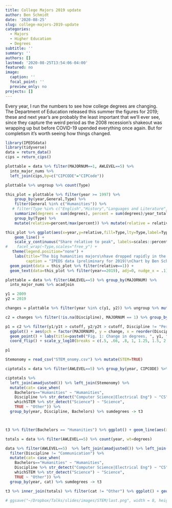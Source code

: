 ```yaml
---
title: College Majors 2019 update
author: Ben Schmidt
date: '2020-08-25'
slug: college-majors-2019-update
categories:
  - Majors
  - Higher Education
  - Degrees
subtitle: ''
summary: ''
authors: []
lastmod: '2020-08-25T13:54:06-04:00'
featured: no
image:
  caption: ''
  focal_point: ''
  preview_only: no
projects: []
---
```


Every year, I run the numbers to see how college degrees are changing. The Department of Education released
this summer the figures for 2019; these and next year's are probably the least important that we'll ever see, since they capture the weird period as the 2008 recession's shakeout was wrapping up but before COVID-19 upended everything once again. But for completism it's worth seeing how things changed.

```r



library(IPEDSdata)
library(tidyverse)
data = return_data()
cips = return_cips()

plottable = data %>% filter(MAJORNUM==1, AWLEVEL==5) %>% 
  into_major_nums %>% 
  left_join(cips,by=c("CIPCODE"="CIPCode"))

plottable %>% ungroup %>% count(Type)

this_plot = plottable %>% filter(year >= 1997) %>%
    group_by(year,General,Type) %>%
    filter(General %in% c("Humanities")) %>% 
   # filter(Type %in% c("English","History","Languages and Literature","Philosophy", "Classical Studies","Religion", "Area Studies", "Cultural, Ethnic, and Gender Studies", "Humanities/Humanistic Studies")) %>%
    summarize(degrees = sum(degrees), percent = sum(degrees)/year_total[1]) %>% filter(!(Type=="Area Studies" && year < 1997)) %>%
    group_by(Type) %>%
    mutate(relative=percent/max(percent)) %>% mutate(relative = relative - 1) # change in percent

this_plot %>% ggplot(aes(x=year,y=relative,fill=Type,lty=Type,label=Type,color=Type)) +
    geom_line() + 
    scale_y_continuous("Share relative to peak", labels=scales::percent) + 
#    facet_wrap(~Type,scales="free_y") + 
   theme(legend.position="none") + 
    labs(title="The big humanities majors\nhave dropped rapidly in the last decade to decline",subtitle="As percentage of all BAs; all US institutions",
         caption = "IPEDS data (preliminary for 2019)\nChart by Ben Schmidt, 2020") + 
  geom_point(data = this_plot %>% filter(relative==1)) + 
  geom_text(data=this_plot %>% filter(year==2019), adj=0, nudge_x = .1) + theme_bw() + theme(legend.position = "none") + expand_limits(x=2026)
```

```r
plottable = data %>% filter(AWLEVEL==5) %>% group_by(MAJORNUM) %>%
  into_major_nums %>% acadjoin

y1 = 2009
y2 = 2019

changes = plottable %>% filter(year %in% c(y1, y2)) %>% ungroup %>% mutate(year = ifelse(year==y1, "y1", "y2")) %>% group_by(year, MAJORNUM, Discipline) %>% summarize(degrees = sum(degrees)) %>% spread(year, degrees, fill = 1)

c2 = changes %>% filter(!is.na(Discipline), MAJORNUM == 1) %>% group_by(MAJORNUM) %>% mutate(y1t = sum(y1), y2t = sum(y2)) %>% mutate(cutoff = ifelse(MAJORNUM == 1, .05, .1)/100) %>% ungroup %>% arrange(MAJORNUM)  %>% mutate(change = y2/y1)

p1 = c2 %>% filter(y1/y1t > cutoff, y2/y2t > cutoff, Discipline != "Personal Services")  %>% 
  ggplot() + aes(pch = factor(MAJORNUM), y = change, x = reorder(Discipline, change, function(x) {x[1]})) + 
  geom_point() + labs(title=paste0("Fig. 1: Change in degrees, ", y1, "-", y2), y = paste0("Change in number awarded ", y1, "-", y2), x = "Major", color = "Primary or secondary major", pch = "Primary or secondary major", caption = "Sources: NCES IPEDS data; taxonomy adapted from American Academy of Arts and Sciences.") + 
  coord_flip() + scale_y_log10(breaks = c(.5, .66, .8, 1, 1.25, 1.5, 2, 3), labels=scales::percent(c(.5, .66, .8, 1, 1.25, 1.5, 2, 3) - 1)) + theme_bw() + scale_x_discrete("Major") + theme(legend.position = "none") + scale_color_brewer(type='qual')

p1

```


```r
Stemonomy = read_csv("STEM_onomy.csv") %>% mutate(STEM=TRUE)

ciptotals = data %>% filter(AWLEVEL==5) %>% group_by(year, CIPCODE) %>% sumdegrees

ciptotals %>%
  left_join(amadjusted()) %>% left_join(Stemonomy) %>% 
  mutate(cat= case_when(
    Bachelors=="Humanities" ~ "Humanities",
    Discipline %>% str_detect("Computer Science|Electrical Eng") ~ "CS", 
    whichSTEM %>% str_detect("Science") ~ "Science",
    TRUE ~ "Other")) %>%
  group_by(year, Discipline, Bachelors) %>% sumdegrees -> t3



t3 %>% filter(Bachelors == "Humanities") %>% ggplot() + geom_line(aes(x = year, color = Discipline, y = degrees))

```

```r


totals = data %>% filter(AWLEVEL==5) %>% count(year, wt=degrees)

data %>% filter(AWLEVEL==5)  %>% left_join(amadjusted()) %>% left_join(Stemonomy) %>% 
  filter(Discipline != "Communication") %>%
  mutate(cat= case_when(
    Bachelors=="Humanities" ~ "Humanities",
    Discipline %>% str_detect("Computer Science|Electrical Eng") ~ "CS", 
    whichSTEM %>% str_detect("Science") ~ "Science",
    TRUE ~ "Other")) %>%
  group_by(year, cat) %>% sumdegrees -> t3

t3 %>% inner_join(totals) %>% filter(cat != "Other") %>% ggplot() + geom_line(aes(x=year, y= degrees, color = cat)) + labs(title="CS on the verge of surpassing science and humanities... again")

# ggsave("~/Dropbox/Talks/slides/images/STEM/last.png", width = 8, height = 6)


```
